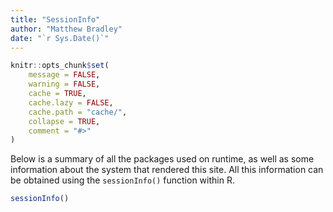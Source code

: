 ```yaml
---
title: "SessionInfo"
author: "Matthew Bradley"
date: "`r Sys.Date()`"
---
```


```r
knitr::opts_chunk$set(
	message = FALSE,
	warning = FALSE,
	cache = TRUE,
	cache.lazy = FALSE,
	cache.path = "cache/",
	collapse = TRUE,
	comment = "#>"
)
```

Below is a summary of all the packages used on runtime, as well as some information about the system that rendered this site. All this information can be obtained using the `sessionInfo()` function within R. 

```r
sessionInfo()
```

